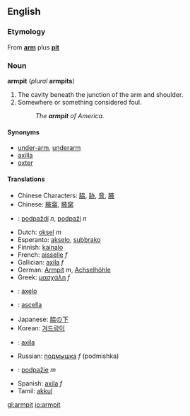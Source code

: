 {{See|Armpit}}

==English==
===Etymology===
From '''[[arm]]''' plus '''[[pit]]'''

===Noun===
'''armpit''' (''plural'' '''armpits''')

# The cavity beneath the junction of the arm and shoulder.
# Somewhere or something considered foul.
#: '' The '''armpit''' of America.''


====Synonyms====
*[[under-arm]], [[underarm]]
*[[axilla]]
*[[oxter]]

====Translations====
*Chinese Characters: [[脇]], [[胁]], [[脅]], [[腋]]
*Chinese: [[腋窩]], [[腋窝]]
*{{cz}}: [[podpaždí]] ''n'', [[podpaží]] ''n''
*Dutch: [[oksel]] ''m''
*Esperanto: [[akselo]], [[subbrako]]
*Finnish: [[kainalo]]
*French: [[aisselle]] ''f''
*Gallician: [[axila]] ''f''
*German: [[Armpit]] ''m'', [[Achselhöhle]]
*Greek: [[μασχάλη]] ''f''
* {{io}} : [[axelo]]
* {{it}} : [[ascella]]
*Japanese: [[脇の下]]
*Korean: [[겨드랑이]]
* {{pt}} : [[axila]]
*Russian: [[подмышка]] ''f'' (podmishka)
*{{sk}}: [[podpažie]] ''m''
*Spanish: [[axila]] ''f''
*Tamil: [[akkul]]

[[gl:armpit]]
[[io:armpit]]